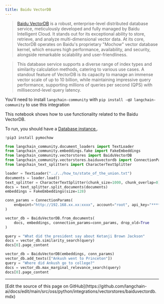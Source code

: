 ```yaml
---
title: Baidu VectorDB
---
```


>[Baidu VectorDB](https://cloud.baidu.com/product/vdb.html) is a robust, enterprise-level distributed database service, meticulously developed and fully managed by Baidu Intelligent Cloud. It stands out for its exceptional ability to store, retrieve, and analyze multi-dimensional vector data. At its core, VectorDB operates on Baidu's proprietary "Mochow" vector database kernel, which ensures high performance, availability, and security, alongside remarkable scalability and user-friendliness.

>This database service supports a diverse range of index types and similarity calculation methods, catering to various use cases. A standout feature of VectorDB is its capacity to manage an immense vector scale of up to 10 billion, while maintaining impressive query performance, supporting millions of queries per second (QPS) with millisecond-level query latency.

You'll need to install `langchain-community` with `pip install -qU langchain-community` to use this integration

This notebook shows how to use functionality related to the Baidu VectorDB.

To run, you should have a [Database instance.](https://cloud.baidu.com/doc/VDB/s/hlrsoazuf).

```python
!pip3 install pymochow
```

```python
from langchain_community.document_loaders import TextLoader
from langchain_community.embeddings.fake import FakeEmbeddings
from langchain_community.vectorstores import BaiduVectorDB
from langchain_community.vectorstores.baiduvectordb import ConnectionParams
from langchain_text_splitters import CharacterTextSplitter
```

```python
loader = TextLoader("../../how_to/state_of_the_union.txt")
documents = loader.load()
text_splitter = CharacterTextSplitter(chunk_size=1000, chunk_overlap=0)
docs = text_splitter.split_documents(documents)
embeddings = FakeEmbeddings(size=128)
```

```python
conn_params = ConnectionParams(
    endpoint="http://192.168.xx.xx:xxxx", account="root", api_key="****"
)

vector_db = BaiduVectorDB.from_documents(
    docs, embeddings, connection_params=conn_params, drop_old=True
)
```

```python
query = "What did the president say about Ketanji Brown Jackson"
docs = vector_db.similarity_search(query)
docs[0].page_content
```

```python
vector_db = BaiduVectorDB(embeddings, conn_params)
vector_db.add_texts(["Ankush went to Princeton"])
query = "Where did Ankush go to college?"
docs = vector_db.max_marginal_relevance_search(query)
docs[0].page_content
```

---

<Callout icon="pen-to-square" iconType="regular">
  [Edit the source of this page on GitHub](https://github.com/langchain-ai/docs/edit/main/src/oss/python/integrations/vectorstores/baiduvectordb.mdx)
</Callout>
